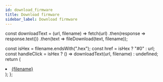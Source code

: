 ```yaml
---
id: download_firmware
title: Download firmware
sidebar_label: Download firmware
---
```


const downloadText = (url, filename) =>
  fetch(url)
    .then(response => response.text())
    .then(text => fileDownload(text, filename));

  const isHex = filename.endsWith(".hex");
  const href = isHex ? "#0" : url;
  const handleClick = isHex ? () => downloadText(url, filename) : undefined;
  return (
    <li>
      <a href={href} onClick={handleClick}>
        {filename}
      </a>
    </li>
  );
};

<ul>
  <Download
    url="https://raw.githubusercontent.com/the-via/firmware/master/aeboards_aegis_via.hex"
    filename="aeboards_aegis_via.hex"
  ></Download>
  <Download
    url="https://raw.githubusercontent.com/the-via/firmware/master/aeboards_ext65_via.hex"
    filename="aeboards_ext65_via.hex"
  ></Download>
  <Download
    url="https://raw.githubusercontent.com/the-via/firmware/master/ai03_equinox_rev0_via.hex"
    filename="ai03_equinox_rev0_via.hex"
  ></Download>
  <Download
    url="https://raw.githubusercontent.com/the-via/firmware/master/ai03_equinox_rev1_via.hex"
    filename="ai03_equinox_rev1_via.hex"
  ></Download>
  <Download
    url="https://raw.githubusercontent.com/the-via/firmware/master/ai03_lunar_via.hex"
    filename="ai03_lunar_via.hex"
  ></Download>
  <Download
    url="https://raw.githubusercontent.com/the-via/firmware/master/cannonkeys_an_c_via.bin"
    filename="cannonkeys_an_c_via.bin"
  ></Download>
  <Download
    url="https://raw.githubusercontent.com/the-via/firmware/master/cannonkeys_chimera65_via.bin"
    filename="cannonkeys_chimera65_via.bin"
  ></Download>
  <Download
    url="https://raw.githubusercontent.com/the-via/firmware/master/cannonkeys_instant60_via.bin"
    filename="cannonkeys_instant60_via.bin"
  ></Download>
  <Download
    url="https://raw.githubusercontent.com/the-via/firmware/master/cannonkeys_iron165_via.bin"
    filename="cannonkeys_iron165_via.bin"
  ></Download>
  <Download
    url="https://raw.githubusercontent.com/the-via/firmware/master/cannonkeys_satisfaction75_prototype_via.bin"
    filename="cannonkeys_satisfaction75_prototype_via.bin"
  ></Download>
  <Download
    url="https://raw.githubusercontent.com/the-via/firmware/master/cannonkeys_satisfaction75_rev1_via.bin"
    filename="cannonkeys_satisfaction75_rev1_via.bin"
  ></Download>
  <Download
    url="https://raw.githubusercontent.com/the-via/firmware/master/cannonkeys_savage65_via.bin"
    filename="cannonkeys_savage65_via.bin"
  ></Download>
  <Download
    url="https://raw.githubusercontent.com/the-via/firmware/master/cannonkeys_tmov2_via.bin"
    filename="cannonkeys_tmov2_via.bin"
  ></Download>
  <Download
    url="https://raw.githubusercontent.com/the-via/firmware/master/dp60_via.hex"
    filename="dp60_via.hex"
  ></Download>
  <Download
    url="https://raw.githubusercontent.com/the-via/firmware/master/handwired_prime_exl_via.hex"
    filename="handwired_prime_exl_via.hex"
  ></Download>
  <Download
    url="https://raw.githubusercontent.com/the-via/firmware/master/hs60_v2_ansi_via.bin"
    filename="hs60_v2_ansi_via.bin"
  ></Download>
  <Download
    url="https://raw.githubusercontent.com/the-via/firmware/master/hs60_v2_default_via.bin"
    filename="hs60_v2_default_via.bin"
  ></Download>
  <Download
    url="https://raw.githubusercontent.com/the-via/firmware/master/hs60_v2_hhkb_via.bin"
    filename="hs60_v2_hhkb_via.bin"
  ></Download>
  <Download
    url="https://raw.githubusercontent.com/the-via/firmware/master/illuminati_is0_via.hex"
    filename="illuminati_is0_via.hex"
  ></Download>
  <Download
    url="https://raw.githubusercontent.com/the-via/firmware/master/keebio_iris_rev1_led_via.hex"
    filename="keebio_iris_rev1_led_via.hex"
  ></Download>
  <Download
    url="https://raw.githubusercontent.com/the-via/firmware/master/keebio_iris_rev1_via.hex"
    filename="keebio_iris_rev1_via.hex"
  ></Download>
  <Download
    url="https://raw.githubusercontent.com/the-via/firmware/master/keebio_iris_rev2_via.hex"
    filename="keebio_iris_rev2_via.hex"
  ></Download>
  <Download
    url="https://raw.githubusercontent.com/the-via/firmware/master/keebio_iris_rev3_via.hex"
    filename="keebio_iris_rev3_via.hex"
  ></Download>
  <Download
    url="https://raw.githubusercontent.com/the-via/firmware/master/keebio_iris_rev4_via.hex"
    filename="keebio_iris_rev4_via.hex"
  ></Download>
  <Download
    url="https://raw.githubusercontent.com/the-via/firmware/master/kingly_keys_romac_via.hex"
    filename="kingly_keys_romac_via.hex"
  ></Download>
  <Download
    url="https://raw.githubusercontent.com/the-via/firmware/master/maartenwut_plain60_via.hex"
    filename="maartenwut_plain60_via.hex"
  ></Download>
  <Download
    url="https://raw.githubusercontent.com/the-via/firmware/master/nk65_default_via.bin"
    filename="nk65_default_via.bin"
  ></Download>
  <Download
    url="https://raw.githubusercontent.com/the-via/firmware/master/noxary_280_via.hex"
    filename="noxary_280_via.hex"
  ></Download>
  <Download
    url="https://raw.githubusercontent.com/the-via/firmware/master/primekb_prime_e_via.hex"
    filename="primekb_prime_e_via.hex"
  ></Download>
  <Download
    url="https://raw.githubusercontent.com/the-via/firmware/master/sck_osa_via.hex"
    filename="sck_osa_via.hex"
  ></Download>
  <Download
    url="https://raw.githubusercontent.com/the-via/firmware/master/snagpad_via.hex"
    filename="snagpad_via.hex"
  ></Download>
  <Download
    url="https://raw.githubusercontent.com/the-via/firmware/master/westfoxtrot_aanzee_via.hex"
    filename="westfoxtrot_aanzee_via.hex"
  ></Download>
  <Download
    url="https://raw.githubusercontent.com/the-via/firmware/master/wilba_tech_rama_works_koyu_via.hex"
    filename="wilba_tech_rama_works_koyu_via.hex"
  ></Download>
  <Download
    url="https://raw.githubusercontent.com/the-via/firmware/master/wilba_tech_rama_works_m10_b_via.hex"
    filename="wilba_tech_rama_works_m10_b_via.hex"
  ></Download>
  <Download
    url="https://raw.githubusercontent.com/the-via/firmware/master/wilba_tech_rama_works_m60_a_via.hex"
    filename="wilba_tech_rama_works_m60_a_via.hex"
  ></Download>
  <Download
    url="https://raw.githubusercontent.com/the-via/firmware/master/wilba_tech_rama_works_m6_a_via.hex"
    filename="wilba_tech_rama_works_m6_a_via.hex"
  ></Download>
  <Download
    url="https://raw.githubusercontent.com/the-via/firmware/master/wilba_tech_rama_works_m6_b_via.hex"
    filename="wilba_tech_rama_works_m6_b_via.hex"
  ></Download>
  <Download
    url="https://raw.githubusercontent.com/the-via/firmware/master/wilba_tech_rama_works_u80_a_via.hex"
    filename="wilba_tech_rama_works_u80_a_via.hex"
  ></Download>
  <Download
    url="https://raw.githubusercontent.com/the-via/firmware/master/wilba_tech_wt60_a_via.hex"
    filename="wilba_tech_wt60_a_via.hex"
  ></Download>
  <Download
    url="https://raw.githubusercontent.com/the-via/firmware/master/wilba_tech_wt60_d_via.hex"
    filename="wilba_tech_wt60_d_via.hex"
  ></Download>
  <Download
    url="https://raw.githubusercontent.com/the-via/firmware/master/wilba_tech_wt65_a_via.hex"
    filename="wilba_tech_wt65_a_via.hex"
  ></Download>
  <Download
    url="https://raw.githubusercontent.com/the-via/firmware/master/wilba_tech_wt65_b_via.hex"
    filename="wilba_tech_wt65_b_via.hex"
  ></Download>
  <Download
    url="https://raw.githubusercontent.com/the-via/firmware/master/wilba_tech_wt69_a_via.hex"
    filename="wilba_tech_wt69_a_via.hex"
  ></Download>
  <Download
    url="https://raw.githubusercontent.com/the-via/firmware/master/wilba_tech_wt75_a_via.hex"
    filename="wilba_tech_wt75_a_via.hex"
  ></Download>
  <Download
    url="https://raw.githubusercontent.com/the-via/firmware/master/wilba_tech_wt75_b_via.hex"
    filename="wilba_tech_wt75_b_via.hex"
  ></Download>
  <Download
    url="https://raw.githubusercontent.com/the-via/firmware/master/wilba_tech_wt75_c_via.hex"
    filename="wilba_tech_wt75_c_via.hex"
  ></Download>
  <Download
    url="https://raw.githubusercontent.com/the-via/firmware/master/wilba_tech_wt80_a_via.hex"
    filename="wilba_tech_wt80_a_via.hex"
  ></Download>
  <Download
    url="https://raw.githubusercontent.com/the-via/firmware/master/wilba_tech_wt8_a_via.hex"
    filename="wilba_tech_wt8_a_via.hex"
  ></Download>
  <Download
    url="https://raw.githubusercontent.com/the-via/firmware/master/wilba_tech_zeal60_via.hex"
    filename="wilba_tech_zeal60_via.hex"
  ></Download>
  <Download
    url="https://raw.githubusercontent.com/the-via/firmware/master/wilba_tech_zeal65_via.hex"
    filename="wilba_tech_zeal65_via.hex"
  ></Download>
</ul>
